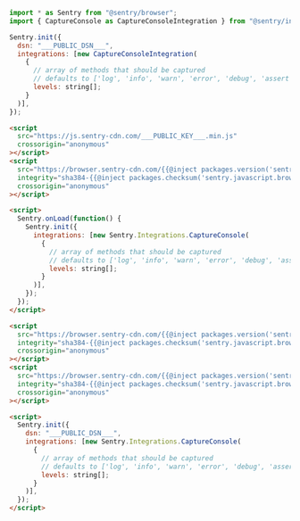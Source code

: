 <SignInNote />

```javascript {tabTitle: ESM}
import * as Sentry from "@sentry/browser";
import { CaptureConsole as CaptureConsoleIntegration } from "@sentry/integrations";

Sentry.init({
  dsn: "___PUBLIC_DSN___",
  integrations: [new CaptureConsoleIntegration(
    {
      // array of methods that should be captured
      // defaults to ['log', 'info', 'warn', 'error', 'debug', 'assert']
      levels: string[];
    }
  )],
});
```

```html {tabTitle: Loader}
<script
  src="https://js.sentry-cdn.com/___PUBLIC_KEY___.min.js"
  crossorigin="anonymous"
></script>
<script
  src="https://browser.sentry-cdn.com/{{@inject packages.version('sentry.javascript.browser') }}/captureconsole.min.js"
  integrity="sha384-{{@inject packages.checksum('sentry.javascript.browser', 'captureconsole.min.js', 'sha384-base64') }}"
  crossorigin="anonymous"
></script>

<script>
  Sentry.onLoad(function() {
    Sentry.init({
      integrations: [new Sentry.Integrations.CaptureConsole(
        {
          // array of methods that should be captured
          // defaults to ['log', 'info', 'warn', 'error', 'debug', 'assert']
          levels: string[];
        }
      )],
    });
  });
</script>
```

```html {tabTitle: CDN}
<script
  src="https://browser.sentry-cdn.com/{{@inject packages.version('sentry.javascript.browser') }}/bundle.tracing.min.js"
  integrity="sha384-{{@inject packages.checksum('sentry.javascript.browser', 'bundle.tracing.min.js', 'sha384-base64') }}"
  crossorigin="anonymous"
></script>
<script
  src="https://browser.sentry-cdn.com/{{@inject packages.version('sentry.javascript.browser') }}/captureconsole.min.js"
  integrity="sha384-{{@inject packages.checksum('sentry.javascript.browser', 'captureconsole.min.js', 'sha384-base64') }}"
  crossorigin="anonymous"
></script>

<script>
  Sentry.init({
    dsn: "___PUBLIC_DSN___",
    integrations: [new Sentry.Integrations.CaptureConsole(
      {
        // array of methods that should be captured
        // defaults to ['log', 'info', 'warn', 'error', 'debug', 'assert']
        levels: string[];
      }
    )],
  });
</script>
```
